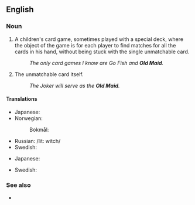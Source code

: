{{also|old maid}}

==English==

===Noun===
{{en-noun|head=[[old|Old]] [[maid|Maid]]|-}}

# A children's card game, sometimes played with a special deck, where the object of the game is for each player to find matches for all the cards in his hand, without being stuck with the single unmatchable card.
#: ''The only card games I know are Go Fish and '''Old Maid'''.''
# The unmatchable card itself.
#: ''The Joker will serve as the '''Old Maid'''.''

====Translations====
{{trans-top|card game}}
* Japanese: {{t|ja|ババ抜き|tr=babanuki|sc=Jpan}}
* Norwegian:
*: Bokmål: {{t+|nb|svarteper|m}}
{{trans-mid}}
* Russian: {{t+|ru|ве́дьма|f}} /lit: witch/
* Swedish: {{t|sv|Svarte Petter}}
{{trans-bottom}}

{{trans-top|card}}
* Japanese: {{t|ja|ババ|tr=baba|sc=Jpan}}
{{trans-mid}}
* Swedish: {{t|sv|Svarte Petter}}
{{trans-bottom}}

===See also===
* {{l|en|old maid}}